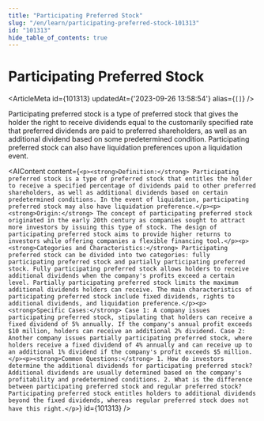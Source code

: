 ```yaml
---
title: "Participating Preferred Stock"
slug: "/en/learn/participating-preferred-stock-101313"
id: "101313"
hide_table_of_contents: true
---
```



# Participating Preferred Stock

<ArticleMeta id={101313} updatedAt={'2023-09-26 13:58:54'} alias={`[]`} />
<div className='border-solid border-b border-t-0 my-4 border-[var(--ifm-color-gray-300)]' />

Participating preferred stock is a type of preferred stock that gives the holder the right to receive dividends equal to the customarily specified rate that preferred dividends are paid to preferred shareholders, as well as an additional dividend based on some predetermined condition. Participating preferred stock can also have liquidation preferences upon a liquidation event.

<AIContent content={`<p><strong>Definition:</strong> Participating preferred stock is a type of preferred stock that entitles the holder to receive a specified percentage of dividends paid to other preferred shareholders, as well as additional dividends based on certain predetermined conditions. In the event of liquidation, participating preferred stock may also have liquidation preference.</p><p><strong>Origin:</strong> The concept of participating preferred stock originated in the early 20th century as companies sought to attract more investors by issuing this type of stock. The design of participating preferred stock aims to provide higher returns to investors while offering companies a flexible financing tool.</p><p><strong>Categories and Characteristics:</strong> Participating preferred stock can be divided into two categories: fully participating preferred stock and partially participating preferred stock. Fully participating preferred stock allows holders to receive additional dividends when the company's profits exceed a certain level. Partially participating preferred stock limits the maximum additional dividends holders can receive. The main characteristics of participating preferred stock include fixed dividends, rights to additional dividends, and liquidation preference.</p><p><strong>Specific Cases:</strong> Case 1: A company issues participating preferred stock, stipulating that holders can receive a fixed dividend of 5% annually. If the company's annual profit exceeds $10 million, holders can receive an additional 2% dividend. Case 2: Another company issues partially participating preferred stock, where holders receive a fixed dividend of 4% annually and can receive up to an additional 1% dividend if the company's profit exceeds $5 million.</p><p><strong>Common Questions:</strong> 1. How do investors determine the additional dividends for participating preferred stock? Additional dividends are usually determined based on the company's profitability and predetermined conditions. 2. What is the difference between participating preferred stock and regular preferred stock? Participating preferred stock entitles holders to additional dividends beyond the fixed dividends, whereas regular preferred stock does not have this right.</p>`} id={101313} />
